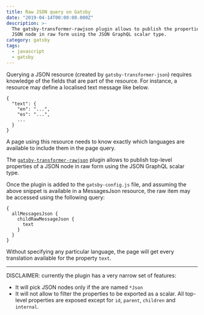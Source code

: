 ```yaml
---
title: Raw JSON query on Gatsby
date: "2019-04-14T00:00:00.000Z"
description: >-
  The gatsby-transformer-rawjson plugin allows to publish the properties of a
  JSON node in raw form using the JSON GraphQL scalar type.
category: gatsby
tags:
  - javascript
  - gatsby
---
```

Querying a JSON resource (created by `gatsby-transformer-json`) requires knowledge of the fields that are part of the resource. For instance, a resource may define a localised text message like below.

```
{
  "text": {
    "en": "...",
    "es": "...",
    ...
  }
}
```

A page using this resource needs to know exactly which languages are available to include them in the page query.

The [`gatsby-transformer-rawjson`](https://github.com/diegonc/gatsby-transformer-rawjson) plugin allows to publish top-level properties of a JSON node in raw form using the JSON GraphQL scalar type.

Once the plugin is added to the `gatsby-config.js` file, and assuming the above snippet is available in a MessagesJson resource, the raw item may be accessed using the following query:

```
{
  allMessagesJson {
    childRawMessageJson {
      text
    }
  }
}
```

Without specifying any particular language, the page will get every translation available for the property `text`.

- - -

DISCLAIMER: currently the plugin has a very narrow set of features:

* It will pick JSON nodes only if the are named `*Json`
* It will not allow to filter the properties to be exported as a scalar. All top-level properties are exposed except for `id`, `parent`, `children` and `internal`.
